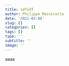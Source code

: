 ```yaml
---
title: sdfsdf
author: Philippe Massicotte
date: '2021-03-08'
slug: []
categories: []
tags: []
type: ''
subtitle: ''
image: ''
---
```


aaaa
